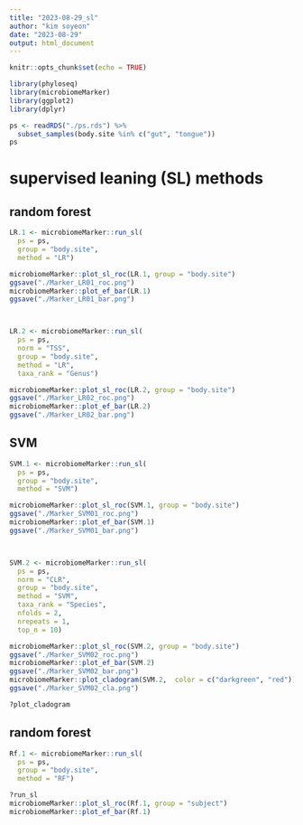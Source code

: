 ```yaml
---
title: "2023-08-29_sl"
author: "kim soyeon"
date: "2023-08-29"
output: html_document
---
```


```r
knitr::opts_chunk$set(echo = TRUE)
```

```r
library(phyloseq)
library(microbiomeMarker)
library(ggplot2)
library(dplyr)

ps <- readRDS("./ps.rds") %>%
  subset_samples(body.site %in% c("gut", "tongue"))
ps
```

# supervised leaning (SL) methods

## random forest
```r

LR.1 <- microbiomeMarker::run_sl(
  ps = ps,
  group = "body.site", 
  method = "LR")

microbiomeMarker::plot_sl_roc(LR.1, group = "body.site")  
ggsave("./Marker_LR01_roc.png")
microbiomeMarker::plot_ef_bar(LR.1)  
ggsave("./Marker_LR01_bar.png")



LR.2 <- microbiomeMarker::run_sl(
  ps = ps,
  norm = "TSS",
  group = "body.site",
  method = "LR",
  taxa_rank = "Genus")

microbiomeMarker::plot_sl_roc(LR.2, group = "body.site")  
ggsave("./Marker_LR02_roc.png")
microbiomeMarker::plot_ef_bar(LR.2)  
ggsave("./Marker_LR02_bar.png")

```
## SVM
```r

SVM.1 <- microbiomeMarker::run_sl(
  ps = ps,
  group = "body.site", 
  method = "SVM")

microbiomeMarker::plot_sl_roc(SVM.1, group = "body.site")  
ggsave("./Marker_SVM01_roc.png")
microbiomeMarker::plot_ef_bar(SVM.1)  
ggsave("./Marker_SVM01_bar.png")



SVM.2 <- microbiomeMarker::run_sl(
  ps = ps,
  norm = "CLR",
  group = "body.site",
  method = "SVM",
  taxa_rank = "Species",
  nfolds = 2,
  nrepeats = 1,
  top_n = 10)

microbiomeMarker::plot_sl_roc(SVM.2, group = "body.site")  
ggsave("./Marker_SVM02_roc.png")
microbiomeMarker::plot_ef_bar(SVM.2)  
ggsave("./Marker_SVM02_bar.png")
microbiomeMarker::plot_cladogram(SVM.2,  color = c("darkgreen", "red"))  
ggsave("./Marker_SVM02_cla.png")

?plot_cladogram

```

## random forest
```r

Rf.1 <- microbiomeMarker::run_sl(
  ps = ps,
  group = "body.site", 
  method = "RF")

?run_sl
microbiomeMarker::plot_sl_roc(Rf.1, group = "subject")  
microbiomeMarker::plot_ef_bar(Rf.1)  


```


```r

```


```r

```


```r

```


```r

```


```r

```


```r

```


```r

```


